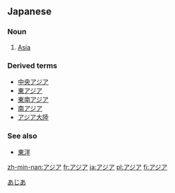 == Japanese ==
[[Category:Japanese language|あじあ]]
===Noun===
{{ja-pos|ka|hira=あじあ|rom=ajia}}
# [[Asia]]


===Derived terms===
*[[中央アジア]]
*[[東アジア]]
*[[東南アジア]]
*[[南アジア]]
*[[アジア大陸]]


===See also===
*[[東洋]]


[[zh-min-nan:アジア]]
[[fr:アジア]]
[[ja:アジア]]
[[pl:アジア]]
[[fi:アジア]]